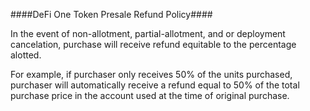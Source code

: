 ####DeFi One Token Presale Refund Policy####

In the event of non-allotment, partial-allotment, and or deployment cancelation, purchase will receive refund equitable to the percentage alotted. 

For example, if purchaser only receives 50% of the units purchased, purchaser will automatically receive a refund equal to 50% of the total purchase price in the account used at the time of original purchase.